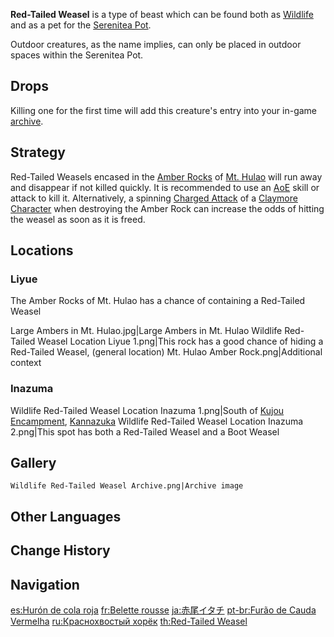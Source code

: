 {{Furnishing Infobox
|id             = 369124
|image          = Wildlife Red-Tailed Weasel Icon.png
|category       = Animal
|subcategory    = Outdoor Creature
|quality        = 3
|adeptal_energy = 100
|load           = 350
|reduced_load   = 350
|description    = Prank-prone rascals with a slim and agile form.<br />These weasels are red from head to toe and are highly proficient in hunting bugs and lizards. Red-Tailed Weasels are very visible, but many predators who fear fire keep their distance due to the similarity between the weasels' coloration and the flames of Pyro. In the Realm Within, where animals live in harmony, the intimidating color of the weasels coats has afforded them a higher status.
|lbType         = Wildlife
|lbFamily       = Beasts
|lbGroup        = Weasels
|source1        = Omni-Ubiquity Net
}}
{{Description|Prank-prone rascals with a slim and agile form.<br />
These weasels are red from head to toe and are highly proficient in hunting bugs and lizards. Red-Tailed Weasels are very visible, but many predators who fear fire keep their distance due to the similarity between the weasels' coloration and the flames of Pyro.|[[Archive]] Description}}
'''Red-Tailed Weasel''' is a type of beast which can be found both as [[Wildlife]] and as a pet for the [[Serenitea Pot]].

Outdoor creatures, as the name implies, can only be placed in outdoor spaces within the Serenitea Pot.

==Drops==
{{Card|Raw Meat|1}}

Killing one for the first time will add this creature's entry into your in-game [[archive]].

==Strategy==
Red-Tailed Weasels encased in the [[Amber Rock]]s of [[Mt. Hulao]] will run away and disappear if not killed quickly. It is recommended to use an [[AoE]] skill or attack to kill it. Alternatively, a spinning [[Charged Attack]] of a [[Claymore]] [[Character]] when destroying the Amber Rock can increase the odds of hitting the weasel as soon as it is freed.

==Locations==
===Liyue===
The Amber Rocks of Mt. Hulao has a chance of containing a Red-Tailed Weasel
<gallery>
Large Ambers in Mt. Hulao.jpg|Large Ambers in Mt. Hulao
Wildlife Red-Tailed Weasel Location Liyue 1.png|This rock has a good chance of hiding a Red-Tailed Weasel,  (general location)
Mt. Hulao Amber Rock.png|Additional context
</gallery>

===Inazuma===
<gallery>
Wildlife Red-Tailed Weasel Location Inazuma 1.png|South of [[Kujou Encampment]], [[Kannazuka]]
Wildlife Red-Tailed Weasel Location Inazuma 2.png|This spot has both a Red-Tailed Weasel and a Boot Weasel
</gallery>

==Gallery==
<gallery>
 Wildlife Red-Tailed Weasel Archive.png|Archive image
</gallery>

==Other Languages==
{{Other Languages
|en      = Red-Tailed Weasel
|zhs     = 红尾鼬
|zhs_rm  = Hóng Wěi Yòu
|zht     = 紅尾鼬
|zht_rm  = Hóng Wěi Yòu
|zh_tl   = Red-Tailed Weasel
|ja      = 赤尾イタチ
|ja_rm   = Akao Itachi
|ja_tl   = Red-Tailed Weasel
|ko      = 붉은 꼬리 족제비
|ko_rm   = Bulgeun Kkori Jokjebi
|ko_tl   = Red-Tailed Weasel
|es      = Hurón de cola roja
|es_tl   = Red-Tailed Ferret
|fr      = Belette rousse
|fr_tl   = Red Weasel
|ru      = Краснохвостый хорёк
|ru_tl   = Red-Tailed Ferret
|th      = Red-Tailed Weasel
|vi      = Chồn Sóc Đuôi Đỏ
|vi_tl   = 
|de      = Rotschwanzmarder
|de_tl   = Red-Tail Marten
|id      = Red-Tailed Weasel
|pt      = Furão de Cauda Vermelha
|pt_tl   = 
|tr      = Kızıl Kuyruklu Gelincik
|tr_tl   = 
|it      = Donnola dalla coda rossa
|it_tl   = 
}}

==Change History==
{{Change History|1.0}}

==Navigation==
{{Wildlife Navbox|state=collapsed}}
{{Furnishing Navbox/Living|Animal}}

[[es:Hurón de cola roja]]
[[fr:Belette rousse]]
[[ja:赤尾イタチ]]
[[pt-br:Furão de Cauda Vermelha]]
[[ru:Краснохвостый хорёк]]
[[th:Red-Tailed Weasel]]